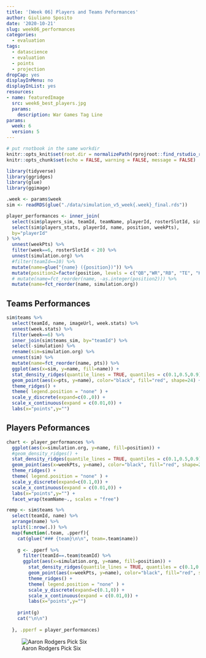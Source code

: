 ```yaml
---
title: '[Week 06] Players and Teams Peformances'
author: Giuliano Sposito
date: '2020-10-21'
slug: week06_performances
categories:
  - evaluation
tags:
  - datascience
  - evaluation
  - points
  - projection
dropCap: yes
displayInMenu: no
displayInList: yes
resources:
- name: featuredImage
  src: week6_best_players.jpg
  params:
    description: War Games Tag Line
params:
  week: 6
  version: 5
---
```


<!--more-->


```r
# put rnotbook in the same workdir
knitr::opts_knit$set(root.dir = normalizePath(rprojroot::find_rstudio_root_file())) 
knitr::opts_chunk$set(echo = FALSE, warning = FALSE, message = FALSE)
```

```r
library(tidyverse)
library(ggridges)
library(glue)
library(ggimage)

.week <- params$week
sim <- readRDS(glue("./data/simulation_v5_week{.week}_final.rds"))

player_performances <- inner_join(
  select(sim$players_sim, teamId, teamName, playerId, rosterSlotId, simulation.org),
  select(sim$players_stats, playerId, name, position, weekPts),
  by="playerId"
) %>% 
  unnest(weekPts) %>% 
  filter(week==6, rosterSlotId < 20) %>% 
  unnest(simulation.org) %>% 
  #filter(teamId==10) %>% 
  mutate(name=glue("{name} ({position})")) %>% 
  mutate(position2=factor(position, levels = c("QB","WR","RB", "TE", "K", "DEF"),ordered = T)) %>% 
  # mutate(name=fct_reorder(name, -as.integer(position2))) %>% 
  mutate(name=fct_reorder(name, simulation.org))

```

## Teams Performances

```r
sim$teams %>% 
  select(teamId, name, imageUrl, week.stats) %>% 
  unnest(week.stats) %>% 
  filter(week==6) %>% 
  inner_join(sim$teams_sim, by="teamId") %>% 
  select(-simulation) %>% 
  rename(sim=simulation.org) %>%
  unnest(sim) %>% 
  mutate(name=fct_reorder(name, pts)) %>% 
  ggplot(aes(x=sim, y=name, fill=name)) +
  stat_density_ridges(quantile_lines = TRUE, quantiles = c(0.1,0.5,0.9), scale=1, alpha=.6) +
  geom_point(aes(x=pts, y=name), color="black", fill="red", shape=24) +
  theme_ridges() +
  theme( legend.position = "none" ) +
  scale_y_discrete(expand=c(0.,0)) +
  scale_x_continuous(expand = c(0.01,0)) +
  labs(x="points",y="")
```


## Players Peformances

```r

chart <- player_performances %>% 
  ggplot(aes(x=simulation.org, y=name, fill=position)) +
  #geom_density_ridges() +
  stat_density_ridges(quantile_lines = TRUE, quantiles = c(0.1,0.5,0.9), scale=1, alpha=.6) +
  geom_point(aes(x=weekPts, y=name), color="black", fill="red", shape=24) +
  theme_ridges() +
  theme( legend.position = "none" ) +
  scale_y_discrete(expand=c(0.1,0)) +
  scale_x_continuous(expand = c(0.01,0)) +
  labs(x="points",y="") +
  facet_wrap(teamName~., scales = "free")

remp <- sim$teams %>% 
  select(teamId, name) %>% 
  arrange(name) %>% 
  split(1:nrow(.)) %>% 
  map(function(.team, .pperf){
    cat(glue("### {team}\n\n", team=.team$name))
    
    g <- .pperf %>% 
      filter(teamId==.team$teamId) %>% 
      ggplot(aes(x=simulation.org, y=name, fill=position)) +
        stat_density_ridges(quantile_lines = TRUE, quantiles = c(0.1,0.5,0.9), scale=1, alpha=.6) +
        geom_point(aes(x=weekPts, y=name), color="black", fill="red", shape=24) +
        theme_ridges() +
        theme( legend.position = "none" ) +
        scale_y_discrete(expand=c(0.1,0)) +
        scale_x_continuous(expand = c(0.01,0)) +
        labs(x="points",y="")
    
    print(g)
    cat("\n\n")
    
  }, .pperf = player_performances)

```

![Aaron Rodgers Pick Six](https://media.pff.com/2020/10/Jamel-Dean-TB1.gif)
